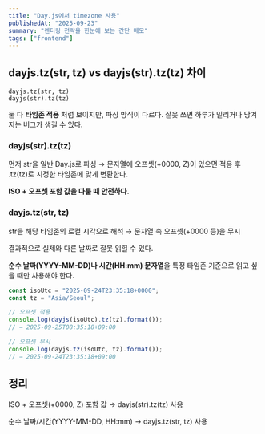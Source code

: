 ```yaml
---
title: "Day.js에서 timezone 사용"
publishedAt: "2025-09-23"
summary: "렌더링 전략을 한눈에 보는 간단 메모"
tags: ["frontend"]
---
```


## dayjs.tz(str, tz) vs dayjs(str).tz(tz) 차이

```
dayjs.tz(str, tz)
dayjs(str).tz(tz)

```

둘 다 **타임존 적용** 처럼 보이지만, 파싱 방식이 다르다. 잘못 쓰면 하루가 밀리거나 당겨지는 버그가 생길 수 있다.

### dayjs(str).tz(tz)

먼저 str을 일반 Day.js로 파싱 → 문자열에 오프셋(+0000, Z)이 있으면 적용 후 .tz(tz)로 지정한 타임존에 맞게 변환한다.

**ISO + 오프셋 포함 값을 다룰 때 안전하다.**

### dayjs.tz(str, tz)

str을 해당 타임존의 로컬 시각으로 해석 → 문자열 속 오프셋(+0000 등)을 무시

결과적으로 실제와 다른 날짜로 잘못 읽힐 수 있다.

**순수 날짜(YYYY-MM-DD)나 시간(HH:mm) 문자열**을 특정 타임존 기준으로 읽고 싶을 때만 사용해야 한다.

```js
const isoUtc = "2025-09-24T23:35:18+0000";
const tz = "Asia/Seoul";

// 오프셋 적용
console.log(dayjs(isoUtc).tz(tz).format());
// → 2025-09-25T08:35:18+09:00

// 오프셋 무시
console.log(dayjs.tz(isoUtc, tz).format());
// → 2025-09-24T23:35:18+09:00
```

## 정리

ISO + 오프셋(+0000, Z) 포함 값 → <Highlight>dayjs(str).tz(tz)</Highlight> 사용

순수 날짜/시간(YYYY-MM-DD, HH:mm) → <Highlight>dayjs.tz(str, tz)</Highlight> 사용
